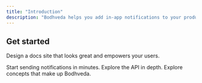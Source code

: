 ```yaml
---
title: "Introduction"
description: "Bodhveda helps you add in-app notifications to your product in minutes, not weeks."
---
```


## Get started

Design a docs site that looks great and empowers your users.

<Columns cols={2}>
    <Card title="Quickstart" icon="rocket" href="/docs/quickstart">
        Start sending notifications in minutes.
    </Card>
    <Card
        title="API Reference"
        icon="terminal"
        href="/api-reference/introduction"
    >
        Explore the API in depth.
    </Card>
    <Card title="Concepts" icon="book" href="/docs/concepts/introduction">
        Explore concepts that make up Bodhveda.
    </Card>
</Columns>
